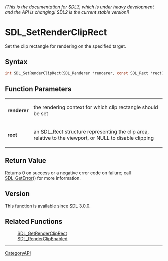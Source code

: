 ====== (This is the documentation for SDL3, which is under heavy development and the API is changing! SDL2 is the current stable version!) ======
= SDL_SetRenderClipRect =

Set the clip rectangle for rendering on the specified target.

== Syntax ==

<syntaxhighlight lang='c'>
int SDL_SetRenderClipRect(SDL_Renderer *renderer, const SDL_Rect *rect);
</syntaxhighlight>

== Function Parameters ==

{|
|'''renderer'''
|the rendering context for which clip rectangle should be set
|-
|'''rect'''
|an [[SDL_Rect]] structure representing the clip area, relative to the viewport, or NULL to disable clipping
|}

== Return Value ==

Returns 0 on success or a negative error code on failure; call
[[SDL_GetError]]() for more information.

== Version ==

This function is available since SDL 3.0.0.

== Related Functions ==

:[[SDL_GetRenderClipRect]]
:[[SDL_RenderClipEnabled]]

----
[[CategoryAPI]]


